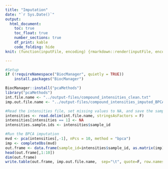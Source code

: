```yaml
---
title: "Imputation"
date: "`r Sys.Date()`"
output: 
  html_document:
    toc: true
    toc_float: true
    number_sections: true
    df_print: kable
    code_folding: hide
knit: (function(inputFile, encoding) {rmarkdown::render(inputFile, encoding = encoding, output_dir = "/sbgenomics/output-files") })

---
```


```r
#Setup
if (!requireNamespace("BiocManager", quietly = TRUE))
    install.packages("BiocManager")

BiocManager::install("pcaMethods")
library("pcaMethods")
int.file.name <- "../output-files/compound_intensities_clean.txt"
imp.out.file.name <- "../output-files/compound_intensities_imputed_BPCA.txt"   

#Read the intensities file, set missing values to NA, and save the sample ID column
intensities <- read.delim(int.file.name, stringsAsFactors = F)
intensities[intensities == 1] <- NA
intensities.sample.ids <- intensities$sample_id

#Run the BPCA imputation
mvd <- pca(intensities[,-1], nPcs = 10, method = "bpca")
imp <- completeObs(mvd)
out.frame <- data.frame(sample_id=intensities$sample_id, as.matrix(imp))
head(out.frame[,1:10])
dim(out.frame)
write.table(out.frame, imp.out.file.name,  sep="\t", quote=F, row.names=F, col.names=T)
```

